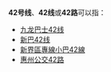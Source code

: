 {{线路名消歧义}}
'''42号线'''、'''42线'''或'''42路'''可以指：
* [[九龙巴士42线|九龙巴士42线]]
* [[新巴42线|新巴42线]]
* [[新界區專線小巴42線|新界區專線小巴42線]]
* [[惠州公交42路|惠州公交42路]]

{{disambig|cat=四字路线名消歧义}}